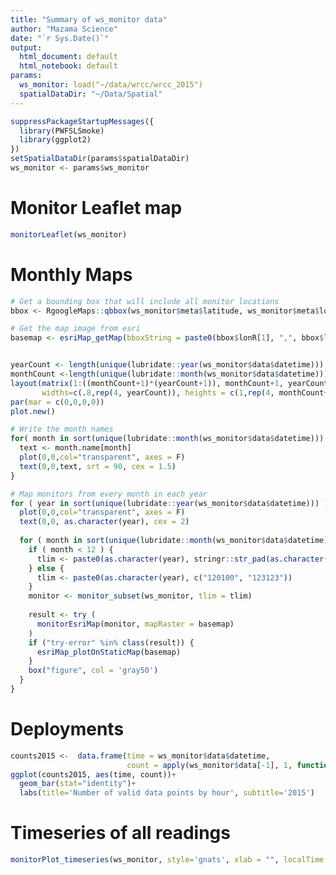 ```yaml
---
title: "Summary of ws_monitor data"
author: "Mazama Science"
date: "`r Sys.Date()`"
output:
  html_document: default
  html_notebook: default
params:
  ws_monitor: load("~/data/wrcc/wrcc_2015") 
  spatialDataDir: "~/Data/Spatial"
---
```


```r
suppressPackageStartupMessages({
  library(PWFSLSmoke)
  library(ggplot2)
})
setSpatialDataDir(params$spatialDataDir)
ws_monitor <- params$ws_monitor
```

# Monitor Leaflet map

```r
monitorLeaflet(ws_monitor)
```

# Monthly Maps

```r
# Get a bounding box that will include all monitor locations
bbox <- RgoogleMaps::qbbox(ws_monitor$meta$latitude, ws_monitor$meta$longitude, margin = list(m = c(10,10,10,10), TYPE = "perc"))

# Get the map image from esri
basemap <- esriMap_getMap(bboxString = paste0(bbox$lonR[1], ",", bbox$latR[1], ",", bbox$lonR[2], ",", bbox$latR[2]))


yearCount <- length(unique(lubridate::year(ws_monitor$data$datetime)))
monthCount <-length(unique(lubridate::month(ws_monitor$data$datetime)))
layout(matrix(1:((monthCount+1)*(yearCount+1)), monthCount+1, yearCount+1, byrow = FALSE), 
       widths=c(.8,rep(4, yearCount)), heights = c(1,rep(4, monthCount+1)))
par(mar = c(0,0,0,0))
plot.new()

# Write the month names
for( month in sort(unique(lubridate::month(ws_monitor$data$datetime))) ){
  text <- month.name[month]
  plot(0,0,col="transparent", axes = F)
  text(0,0,text, srt = 90, cex = 1.5)
}

# Map monitors from every month in each year
for ( year in sort(unique(lubridate::year(ws_monitor$data$datetime))) ){
  plot(0,0,col="transparent", axes = F)
  text(0,0, as.character(year), cex = 2)
  
  for ( month in sort(unique(lubridate::month(ws_monitor$data$datetime))) ) {
    if ( month < 12 ) {
      tlim <- paste0(as.character(year), stringr::str_pad(as.character(c(month, month+1)), 2, side = 'left', "0"), '01')
    } else {
      tlim <- paste0(as.character(year), c("120100", "123123"))
    }
    monitor <- monitor_subset(ws_monitor, tlim = tlim)
    
    result <- try (
      monitorEsriMap(monitor, mapRaster = basemap)
    )
    if ("try-error" %in% class(result)) {
      esriMap_plotOnStaticMap(basemap)
    }
    box("figure", col = 'gray50')
  }
}
```

# Deployments

```r
counts2015 <-  data.frame(time = ws_monitor$data$datetime, 
                          count = apply(ws_monitor$data[-1], 1, function(x) sum(!is.na(x))))
ggplot(counts2015, aes(time, count))+
  geom_bar(stat="identity")+
  labs(title='Number of valid data points by hour', subtitle='2015')
```

# Timeseries of all readings

```r
monitorPlot_timeseries(ws_monitor, style='gnats', xlab = "", localTime = FALSE, ylim = c(0,1000))
```

